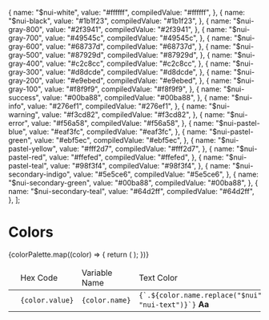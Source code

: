 
  {
    name: "$nui-white",
    value: "#ffffff",
    compiledValue: "#ffffff",
  },
  {
    name: "$nui-black",
    value: "#1b1f23",
    compiledValue: "#1b1f23",
  },
  {
    name: "$nui-gray-800",
    value: "#2f3941",
    compiledValue: "#2f3941",
  },
  {
    name: "$nui-gray-700",
    value: "#49545c",
    compiledValue: "#49545c",
  },
  {
    name: "$nui-gray-600",
    value: "#68737d",
    compiledValue: "#68737d",
  },
  {
    name: "$nui-gray-500",
    value: "#87929d",
    compiledValue: "#87929d",
  },
  {
    name: "$nui-gray-400",
    value: "#c2c8cc",
    compiledValue: "#c2c8cc",
  },
  {
    name: "$nui-gray-300",
    value: "#d8dcde",
    compiledValue: "#d8dcde",
  },
  {
    name: "$nui-gray-200",
    value: "#e9ebed",
    compiledValue: "#e9ebed",
  },
  {
    name: "$nui-gray-100",
    value: "#f8f9f9",
    compiledValue: "#f8f9f9",
  },
  {
    name: "$nui-success",
    value: "#00ba88",
    compiledValue: "#00ba88",
  },
  {
    name: "$nui-info",
    value: "#276ef1",
    compiledValue: "#276ef1",
  },
  {
    name: "$nui-warning",
    value: "#f3cd82",
    compiledValue: "#f3cd82",
  },
  {
    name: "$nui-error",
    value: "#f56a58",
    compiledValue: "#f56a58",
  },
  {
    name: "$nui-pastel-blue",
    value: "#eaf3fc",
    compiledValue: "#eaf3fc",
  },
  {
    name: "$nui-pastel-green",
    value: "#ebf5ec",
    compiledValue: "#ebf5ec",
  },
  {
    name: "$nui-pastel-yellow",
    value: "#fff2d7",
    compiledValue: "#fff2d7",
  },
  {
    name: "$nui-pastel-red",
    value: "#ffefed",
    compiledValue: "#ffefed",
  },
  {
    name: "$nui-pastel-teal",
    value: "#98f3f4",
    compiledValue: "#98f3f4",
  },
  {
    name: "$nui-secondary-indigo",
    value: "#5e5ce6",
    compiledValue: "#5e5ce6",
  },
  {
    name: "$nui-secondary-green",
    value: "#00ba88",
    compiledValue: "#00ba88",
  },
  {
    name: "$nui-secondary-teal",
    value: "#64d2ff",
    compiledValue: "#64d2ff",
  },
];

<Meta title="Foundation/Colors" />

<style>{`
  .story-demo-table tr{
      background: transparent !important;
  }
  
`}</style>

# Colors

<table className="story-demo-table">
  <thead>
    <tr>
      <td></td>
      <td>Hex Code</td>
      <td>Variable Name</td>
      <td>Text Color</td>
      <td>Background Color</td>
    </tr>
  </thead>
  <tbody>
    {colorPalette.map((color) => {
      return (
        <tr key={color.name}>
          <td>
            <div
              className={`w-12 h-12 cursor-pointer rounded-full shadow-xl ${color.name.replace(
                "$nui",
                "nui-bg"
              )}`}
            ></div>
          </td>
          <td>
            <code>{color.value}</code>
          </td>
          <td>
            <code>{color.name}</code>
          </td>
          <td>
            <div className="flex justify-between">
              <code>{`.${color.name.replace("$nui", "nui-text")}`}</code>
              <b className={`ml-2 ${color.name.replace("$nui", "nui-text")}`}>
                Aa
              </b>
            </div>
          </td>
          <td className={`${color.name.replace("$nui", "nui-bg")}`}>
            <code>{`.${color.name.replace("$nui", "nui-bg")}`}</code>
          </td>
        </tr>
      );
    })}
  </tbody>
</table>
